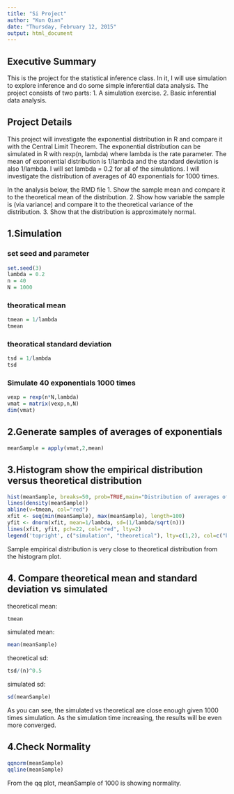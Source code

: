 ```yaml
---
title: "Si Project"
author: "Kun Qian"
date: "Thursday, February 12, 2015"
output: html_document
---
```


## Executive Summary
This is the project for the statistical inference class. In it, I will use simulation to explore inference and do some simple inferential data analysis. The project consists of two parts:
1. A simulation exercise.
2. Basic inferential data analysis.

## Project Details
This project will investigate the exponential distribution in R and compare it with the Central Limit Theorem. The exponential distribution can be simulated in R with rexp(n, lambda) where lambda is the rate parameter. The mean of exponential distribution is 1/lambda and the standard deviation is also 1/lambda. I will set lambda = 0.2 for all of the simulations. I will investigate the distribution of averages of 40 exponentials for 1000 times.

In the analysis below, the RMD file
1. Show the sample mean and compare it to the theoretical mean of the distribution.
2. Show how variable the sample is (via variance) and compare it to the theoretical variance of the distribution.
3. Show that the distribution is approximately normal.

## 1.Simulation

### set seed and parameter
```r
set.seed(3)
lambda = 0.2
n = 40
N = 1000
```
### theoratical mean
```r
tmean = 1/lambda
tmean
```
### theoratical standard deviation
```r
tsd = 1/lambda
tsd
```
### Simulate 40 exponentials 1000 times
```r
vexp = rexp(n*N,lambda)
vmat = matrix(vexp,n,N)
dim(vmat)
```

## 2.Generate samples of averages of exponentials
```r
meanSample = apply(vmat,2,mean)
```

## 3.Histogram show the empirical distribution versus theoretical distribution
```r
hist(meanSample, breaks=50, prob=TRUE,main="Distribution of averages of samples",xlab="")
lines(density(meanSample))
abline(v=tmean, col="red")
xfit <- seq(min(meanSample), max(meanSample), length=100)
yfit <- dnorm(xfit, mean=1/lambda, sd=(1/lambda/sqrt(n)))
lines(xfit, yfit, pch=22, col="red", lty=2)
legend('topright', c("simulation", "theoretical"), lty=c(1,2), col=c("black", "red"))
```

Sample empirical distribution is very close to theoretical distribution from the histogram plot.

## 4. Compare theoretical mean and standard deviation vs simulated
theoretical mean:
```r
tmean
```
simulated mean:
```r
mean(meanSample)
```
theoretical sd:
```r
tsd/(n)^0.5
```
simulated sd:
```r
sd(meanSample)
```

As you can see, the simulated vs theoretical are close enough given 1000 times simulation. As the simulation time increasing, the results will be even more converged.


## 4.Check Normality
```r
qqnorm(meanSample) 
qqline(meanSample)
```

From the qq plot, meanSample of 1000 is showing normality.